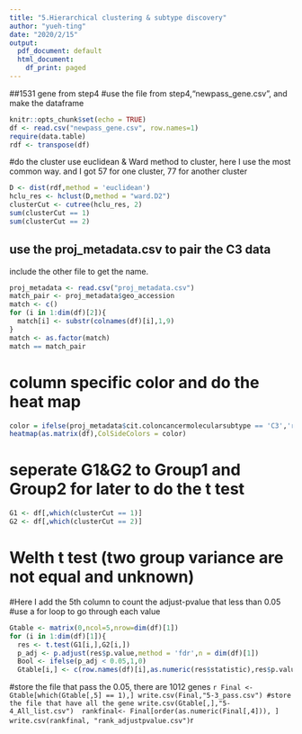 ```yaml
---
title: "5.Hierarchical clustering & subtype discovery"
author: "yueh-ting"
date: "2020/2/15"
output:
  pdf_document: default
  html_document:
    df_print: paged
---
```

##1531 gene from step4
#use the file from step4,"newpass_gene.csv", and make the dataframe
```r
knitr::opts_chunk$set(echo = TRUE)
df <- read.csv("newpass_gene.csv", row.names=1)
require(data.table)
rdf <- transpose(df)
```

#do the cluster
use euclidean & Ward method to cluster, here I use the most common way.
and I got 57 for one cluster, 77 for another cluster
```r
D <- dist(rdf,method = 'euclidean')
hclu_res <- hclust(D,method = "ward.D2")
clusterCut <- cutree(hclu_res, 2)
sum(clusterCut == 1)
sum(clusterCut == 2)
```

## use the proj_metadata.csv to pair the C3 data
include the other file to get the name.
```r
proj_metadata <- read.csv("proj_metadata.csv")
match_pair <- proj_metadata$geo_accession
match <- c()
for (i in 1:dim(df)[2]){
  match[i] <- substr(colnames(df)[i],1,9)
}
match <- as.factor(match)
match == match_pair
```

# column specific color and do the heat map

```r
color = ifelse(proj_metadata$cit.coloncancermolecularsubtype == 'C3','red','blue')
heatmap(as.matrix(df),ColSideColors = color)
```

# seperate G1&G2 to Group1 and Group2 for later to do the t test
```r
G1 <- df[,which(clusterCut == 1)]
G2 <- df[,which(clusterCut == 2)]
```

# Welth t test (two group variance are not equal and unknown)
#Here I add the 5th column to count the adjust-pvalue that less than 0.05
#use a for loop to go through each value

```r
Gtable <- matrix(0,ncol=5,nrow=dim(df)[1])
for (i in 1:dim(df)[1]){
  res <- t.test(G1[i,],G2[i,])
  p_adj <- p.adjust(res$p.value,method = 'fdr',n = dim(df)[1])
  Bool <- ifelse(p_adj < 0.05,1,0)
  Gtable[i,] <- c(row.names(df)[i],as.numeric(res$statistic),res$p.value,p_adj,Bool)}

```

#store the file that pass the 0.05, there are 1012 genes
```r
Final <- Gtable[which(Gtable[,5] == 1),]
write.csv(Final,"5-3_pass.csv")
#store the file that have all the gene
write.csv(Gtable[,],"5-4_All_list.csv") 
rankfinal<- Final[order(as.numeric(Final[,4])), ]
write.csv(rankfinal, "rank_adjustpvalue.csv")
```r
